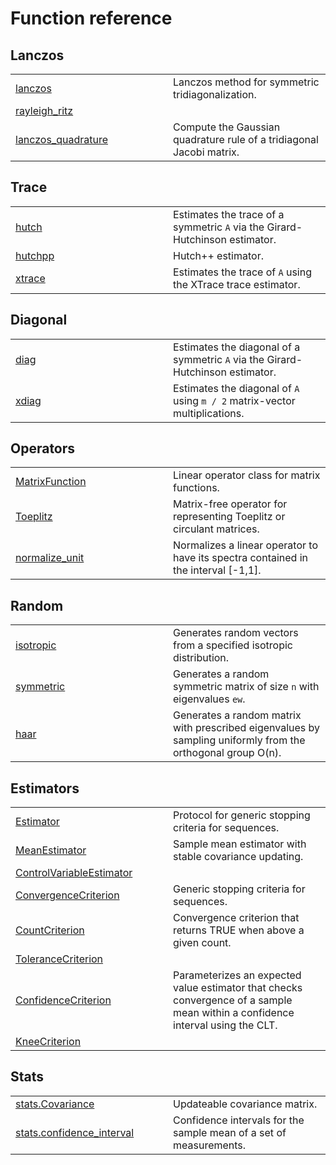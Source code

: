 # Function reference {.doc .doc-index}

## Lanczos

| | |
| --- | --- |
| [lanczos](lanczos.qmd#lanczos.lanczos) | Lanczos method for symmetric tridiagonalization. |
| [rayleigh_ritz](rayleigh_ritz.qmd#lanczos.rayleigh_ritz) |  |
| [lanczos_quadrature](lanczos_quadrature.qmd#quadrature.lanczos_quadrature) | Compute the Gaussian quadrature rule of a tridiagonal Jacobi matrix. |

## Trace

| | |
| --- | --- |
| [hutch](hutch.qmd#trace.hutch) | Estimates the trace of a symmetric `A` via the Girard-Hutchinson estimator. |
| [hutchpp](hutchpp.qmd#trace.hutchpp) | Hutch++ estimator. |
| [xtrace](xtrace.qmd#trace.xtrace) | Estimates the trace of `A` using the XTrace trace estimator. |

## Diagonal

| | |
| --- | --- |
| [diag](diag.qmd#diagonal.diag) | Estimates the diagonal of a symmetric `A` via the Girard-Hutchinson estimator. |
| [xdiag](xdiag.qmd#diagonal.xdiag) | Estimates the diagonal of `A` using `m / 2` matrix-vector multiplications. |

## Operators

| | |
| --- | --- |
| [MatrixFunction](MatrixFunction.qmd#operators.MatrixFunction) | Linear operator class for matrix functions. |
| [Toeplitz](Toeplitz.qmd#operators.Toeplitz) | Matrix-free operator for representing Toeplitz or circulant matrices. |
| [normalize_unit](normalize_unit.qmd#operators.normalize_unit) | Normalizes a linear operator to have its spectra contained in the interval [-1,1]. |

## Random

| | |
| --- | --- |
| [isotropic](isotropic.qmd#random.isotropic) | Generates random vectors from a specified isotropic distribution. |
| [symmetric](symmetric.qmd#random.symmetric) | Generates a random symmetric matrix of size `n` with eigenvalues `ew`. |
| [haar](haar.qmd#random.haar) | Generates a random matrix with prescribed eigenvalues by sampling uniformly from the orthogonal group O(n). |

## Estimators

| | |
| --- | --- |
| [Estimator](Estimator.qmd#estimators.Estimator) | Protocol for generic stopping criteria for sequences. |
| [MeanEstimator](MeanEstimator.qmd#estimators.MeanEstimator) | Sample mean estimator with stable covariance updating. |
| [ControlVariableEstimator](ControlVariableEstimator.qmd#estimators.ControlVariableEstimator) |  |
| [ConvergenceCriterion](ConvergenceCriterion.qmd#estimators.ConvergenceCriterion) | Generic stopping criteria for sequences. |
| [CountCriterion](CountCriterion.qmd#estimators.CountCriterion) | Convergence criterion that returns TRUE when above a given count. |
| [ToleranceCriterion](ToleranceCriterion.qmd#estimators.ToleranceCriterion) |  |
| [ConfidenceCriterion](ConfidenceCriterion.qmd#estimators.ConfidenceCriterion) | Parameterizes an expected value estimator that checks convergence of a sample mean within a confidence interval using the CLT. |
| [KneeCriterion](KneeCriterion.qmd#estimators.KneeCriterion) |  |

## Stats

| | |
| --- | --- |
| [stats.Covariance](stats.Covariance.qmd#stats.Covariance) | Updateable covariance matrix. |
| [stats.confidence_interval](stats.confidence_interval.qmd#stats.confidence_interval) | Confidence intervals for the sample mean of a set of measurements. |